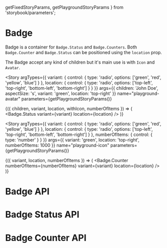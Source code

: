   getFixedStoryParams,
  getPlaygroundStoryParams
} from 'storybook/parameters';

<Meta title="Components/Badge" component={Badge} />

# Badge

Badge is a container for `Badge.Status` and `Badge.Counters`.
Both `Badge.Counter` and `Badge.Status` can be positioned using the `location` prop.

The Badge accept any kind of children but it's main use is with `Icon` and `Avatar`.

<Story
  argTypes={{
    variant: {
      control: {
        type: 'radio',
        options: ['green', 'red', 'yellow', 'blue']
      }
    },
    location: {
      control: {
        type: 'radio',
        options: ['top-left', 'top-right', 'bottom-left', 'bottom-right']
      }
    }
  }}
  args={{
    children: 'John Doe',
    aspectSize: 's',
    variant: 'green',
    location: 'top-right'
  }}
  name="playground-avatar"
  parameters={getPlaygroundStoryParams()}
>
  {({ children, variant, location, withIcon, numberOfItems }) => (
    <Badge>
      <Avatar children={children} aspectSize="s" />
      <Badge.Status variant={variant} location={location} />
    </Badge>
  )}
</Story>

<Story
  argTypes={{
    variant: {
      control: {
        type: 'radio',
        options: ['green', 'red', 'yellow', 'blue']
      }
    },
    location: {
      control: {
        type: 'radio',
        options: ['top-left', 'top-right', 'bottom-left', 'bottom-right']
      }
    },
    numberOfItems: {
      control: { type: 'number' }
    }
  }}
  args={{
    variant: 'green',
    location: 'top-right',
    numberOfItems: 1000
  }}
  name="playground-icon"
  parameters={getPlaygroundStoryParams()}
>
  {({ variant, location, numberOfItems }) => (
    <Badge>
      <Icon icon="mail" styling="outlined" />
      <Badge.Counter
        numberOfItems={numberOfItems}
        variant={variant}
        location={location}
      />
    </Badge>
  )}
</Story>

<Canvas>
  <Story name="badge top-left with avatar" parameters={getFixedStoryParams()}>
    <Badge>
      <Avatar children="John Doe" aspectSize="s" />
      <Badge.Status variant="green" location="top-left" />
    </Badge>
  </Story>
  <Story name="badge top-right with avatar" parameters={getFixedStoryParams()}>
    <Badge>
      <Avatar children="John Doe" aspectSize="s" />
      <Badge.Status variant="green" location="top-right" />
    </Badge>
  </Story>
  <Story
    name="badge bottom-left with avatar"
    parameters={getFixedStoryParams()}
  >
    <Badge>
      <Avatar children="John Doe" aspectSize="s" />
      <Badge.Status variant="green" location="bottom-left" />
    </Badge>
  </Story>
  <Story
    name="badge bottom-right with avatar"
    parameters={getFixedStoryParams()}
  >
    <Badge>
      <Avatar children="John Doe" aspectSize="s" />
      <Badge.Status variant="green" location="bottom-right" />
    </Badge>
  </Story>
  <Story
    name="badge bottom-right with avatar black"
    parameters={getFixedStoryParams()}
  >
    <Box p={3} bg="neutral.900" borderRadius={2}>
      <Badge>
        <Avatar children="John Doe" aspectSize="s" />
        <Badge.Status
          variant="green"
          location="bottom-right"
          borderColor="neutral.900"
        />
      </Badge>
    </Box>
  </Story>
</Canvas>

<Canvas>
  <Story name="badge top-left with icon" parameters={getFixedStoryParams()}>
    <Badge>
      <Icon icon="mail" styling="outlined" />
      <Badge.Status variant="green" location="top-left" />
    </Badge>
  </Story>
  <Story name="badge top-right with icon" parameters={getFixedStoryParams()}>
    <Badge>
      <Icon icon="bell" styling="outlined" />
      <Badge.Status variant="red" location="top-right" />
    </Badge>
  </Story>
  <Story name="badge bottom-left with icon" parameters={getFixedStoryParams()}>
    <Badge>
      <Icon icon="location" styling="outlined" />
      <Badge.Status variant="yellow" location="bottom-left" />
    </Badge>
  </Story>
  <Story name="badge bottom-right with icon" parameters={getFixedStoryParams()}>
    <Badge>
      <Icon icon="mail" styling="outlined" />
      <Badge.Status variant="red" location="bottom-right" />
    </Badge>
  </Story>
</Canvas>

<Canvas>
  <Story name="badge top-left with counter" parameters={getFixedStoryParams()}>
    <Badge>
      <Icon icon="mail" styling="outlined" />
      <Badge.Counter numberOfItems={30} variant="green" location="top-left" />
    </Badge>
  </Story>
  <Story name="badge top-right with counter" parameters={getFixedStoryParams()}>
    <Badge>
      <Icon icon="mail" styling="outlined" />
      <Badge.Counter numberOfItems={2} variant="red" location="top-right" />
    </Badge>
  </Story>
  <Story
    name="badge bottom-left with counter"
    parameters={getFixedStoryParams()}
  >
    <Badge>
      <Icon icon="mail" styling="outlined" />
      <Badge.Counter
        numberOfItems={1024}
        variant="yellow"
        location="bottom-left"
      />
    </Badge>
  </Story>
  <Story
    name="badge bottom-right with counter"
    parameters={getFixedStoryParams()}
  >
    <Badge>
      <Icon icon="mail" styling="outlined" />
      <Badge.Counter numberOfItems={33} variant="red" location="bottom-right" />
    </Badge>
  </Story>
</Canvas>

# Badge API

<ArgsTable of={Badge} />

# Badge Status API

<ArgsTable of={BadgeStatus} />

# Badge Counter API

<ArgsTable of={BadgeCounter} />
